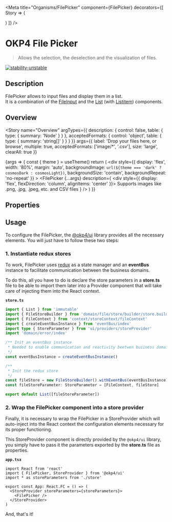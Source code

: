 
<Meta
  title="Organisms/FilePicker"
  component={FilePicker}
  decorators={[
    Story => (
      <ThemeProvider>
        <div className="story-theme-switcher">
          <ThemeSwitcher />
        </div>
        <StoreProvider storeParameters={storeParameters}>
          <div className="component-story-main filePicker">
            <Story />
          </div>
        </StoreProvider>
      </ThemeProvider>
    )
  ]}
/>

# OKP4 File Picker

> Allows the selection, the deselection and the visualization of files.

[![stability-unstable](https://img.shields.io/badge/stability-unstable-yellow.svg)](https://github.com/emersion/stability-badges#unstable)

## Description

FilePicker allows to input files and display them in a list.  
It is a combination of the [FileInput](/docs/atoms-fileinput--overview) and the [List](/docs/atoms-list--overview) (with [Listitem](/docs/atoms-listitem--overview)) components.

## Overview

<Story
  name="Overview"
  argTypes={{
    description: {
      control: false,
      table: {
        type: { summary: 'Node' }
      }
    },
    acceptedFormats: {
      control: 'object',
      table: {
        type: { summary: 'string[]' }
      }
    }
  }}
  args={{
    label: 'Drop your files here, or browse',
    multiple: true,
    acceptedFormats: ['image/*', '.csv'],
    size: 'large',
    clearAll: true
  }}
>
  {args => {
    const { theme } = useTheme()
    return (
      <div
        style={{
          display: 'flex',
          width: '80%',
          margin: 'auto',
          backgroundImage: `url(${theme === 'dark' ? cosmosDark : cosmosLight})`,
          backgroundSize: 'contain',
          backgroundRepeat: 'no-repeat'
        }}
      >
        <FilePicker
          {...args}
          description={
            <div style={{ display: 'flex', flexDirection: 'column', alignItems: 'center' }}>
              <Typography as="div" fontFamily="brand" fontSize="small" fontWeight="xlight">
                Supports images like .png, .jpg, .jpeg, etc. and CSV files
              </Typography>
            </div>
          }
        />
      </div>
    )
  }}
</Story>

## Properties

<ArgsTable story="Overview" />

## Usage

To configure the FilePicker, the [@okp4/ui](https://www.npmjs.com/package/@okp4/ui) library provides all the necessary elements. You will just have to follow these two steps:

### 1. Instantiate redux stores

To work, FilePicker uses [redux](https://redux.js.org/) as a state manager and an **eventBus** instance to facilitate communication between the business domains.

To do this, all you have to do is declare the store parameters in a **store.ts** file to be able to import them later into a Provider component that will take care of injecting them into the React context.

**`store.ts`**

```ts
import { List } from 'immutable'
import { FileStoreBuilder } from 'domain/file/store/builder/store.builder'
import { FileContext } from 'context/storeContext/fileContext'
import { createEventBusInstance } from 'eventBus/index'
import type { StoreParameter } from 'ui/providers/storeProvider'
import 'domain/error/index'

/** Init an eventBus instance
 * Needed to enable communication and reactivity beetwen business domains
 */
const eventBusInstance = createEventBusInstance()

/**
 * Init the redux store
 */
const fileStore = new FileStoreBuilder().withEventBus(eventBusInstance).build()
const fileStoreParameter: StoreParameter = [FileContext, fileStore]

export default List([fileStoreParameter])
```

### 2. Wrap the FilePicker component into a store provider

Finally, it is necessary to wrap the FilePicker in a StoreProvider which will auto-inject into the React context the configuration elements necessary for its proper functioning.

This StoreProvider component is directly provided by the `@okp4/ui` library, you simply have to pass it the parameters exported by the **store.ts** file as properties.

**`app.tsx`**

```tsx
import React from 'react'
import { FilePicker, StoreProvider } from '@okp4/ui'
import * as storeParameters from './store'

export const App: React.FC = () => (
  <StoreProvider storeParameters={storeParameters}>
    <FilePicker />
  </StoreProvider>
)
```

And, that's it!
